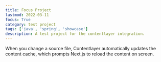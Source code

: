 ```yaml
---
title: Focus Project
lastmod: 2022-03-11
focus: True
category: test project
tags: ['java', 'spring', 'showcase']
description: A test project for the contentlayer integration.
---
```


When you change a source file, Contentlayer automatically updates the content cache, which prompts Next.js to reload the content on screen.